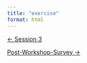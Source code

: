 ```yaml
---
title: "exercise"
format: html
---
```


::::: {.d-flex .justify-content-between .border-top .pt-4 .mt-4}
<div>

[← Session 3](page.qmd){.btn .btn-outline-primary}

</div>

<div>

[Post-Workshop-Survey →](../content/post-workshop-survey.qmd){.btn .btn-outline-primary}

</div>
:::::
